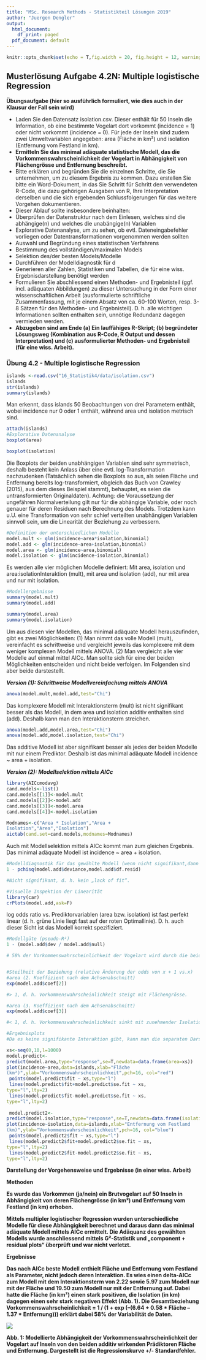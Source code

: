 ```yaml
---
title: "MSc. Research Methods - Statistikteil Lösungen 2019"
author: "Juergen Dengler"
output:
  html_document:
    df_print: paged
  pdf_document: default
---
```


```r
knitr::opts_chunk$set(echo = T,fig.width = 20, fig.height = 12, warning = F, message = F, fig.pos = 'H',results = "show")
```

## Musterlösung Aufgabe 4.2N: Multiple logistische Regression

**Übungsaufgabe (hier so ausführlich formuliert, wie dies auch in der Klausur der Fall sein wird)**

- Laden Sie den Datensatz isolation.csv. Dieser enthält für 50 Inseln die Information, ob
  eine bestimmte Vogelart dort vorkommt (incidence = 1) oder nicht vorkommt
  (incidence = 0). Für jede der Inseln sind zudem zwei Umweltvariablen angegeben:
  area (Fläche in km²) und isolation (Entfernung vom Festland in km).
- **Ermitteln Sie das minimal adäquate statistische Modell, das die              Vorkommenswahrscheinlichkeit der Vogelart in Abhängigkeit von Flächengrösse und Entfernung beschreibt.**
- Bitte erklären und begründen Sie die einzelnen Schritte, die Sie unternehmen, um zu
diesem Ergebnis zu kommen. Dazu erstellen Sie bitte ein Word-Dokument, in das Sie
Schritt für Schritt den verwendeten R-Code, die dazu gehörigen Ausgaben von R, Ihre
Interpretation derselben und die sich ergebenden Schlussfolgerungen für das weitere
Vorgehen dokumentieren.
- Dieser Ablauf sollte insbesondere beinhalten:
- Überprüfen der Datenstruktur nach dem Einlesen, welches sind die abhängige(n)
und welches die unabängige(n) Variablen
- Explorative Datenanalyse, um zu sehen, ob evtl. Dateneingabefehler vorliegen oder
Datentransformationen vorgenommen werden sollten
- Auswahl und Begründung eines statistischen Verfahrens
- Bestimmung des vollständigen/maximalen Models
- Selektion des/der besten Models/Modelle
- Durchführen der Modelldiagnostik für d
- Generieren aller Zahlen, Statistiken und Tabellen, die für eine wiss.
Ergebnisdarstellung benötigt werden
- Formulieren Sie abschliessend einen Methoden- und Ergebnisteil (ggf. incl.
adäquaten Abbildungen) zu dieser Untersuchung in der Form einer
wissenschaftlichen Arbeit (ausformulierte schriftliche Zusammenfassung, mit je
einem Absatz von ca. 60-100 Worten, resp. 3-8 Sätzen für den Methoden- und
Ergebnisteil). D. h. alle wichtigen Informationen sollten enthalten sein, unnötige
Redundanz dagegen vermieden werden.
- **Abzugeben sind am Ende (a) Ein lauffähiges R-Skript; (b) begründeter Lösungsweg
(Kombination aus R-Code, R Output und dessen Interpretation) und (c)
ausformulierter Methoden- und Ergebnisteil (für eine wiss. Arbeit).**

### Übung 4.2 - Multiple logistische Regression

```r
islands <-read.csv("16_Statistik4/data/isolation.csv")
islands
str(islands)
summary(islands)
```

Man erkennt, dass islands 50 Beobachtungen von drei Parametern enthält, wobei incidence
nur 0 oder 1 enthält, während area und isolation metrisch sind.


```r
attach(islands)
#Explorative Datenanalyse
boxplot(area)

boxplot(isolation)
```

Die Boxplots der beiden unabhängigen Variablen sind sehr symmetrisch, deshalb besteht kein
Anlass über eine evtl. log-Transformation nachzudenken (Tatsächlich sehen die Boxplots so
aus, als seien Fläche und Entfernung bereits log-transformiert, obgleich das Buch von Crawley (2015), aus dem dieses Beispiel stammt), behauptet, es seien die untransformierten
Originaldaten). Achtung: die Voraussetzung der ungefähren Normalverteilung gilt nur für die abhängige Variable, oder noch genauer für deren Residuen nach Berechnung des Models.
Trotzdem kann u.U. eine Transformation von sehr schief verteilten unabhängigen Variablen
sinnvoll sein, um die Linearität der Beziehung zu verbessern.


```r
#Definition der unterschiedlichen Modelle
model.mult <- glm(incidence~area*isolation,binomial)
model.add <- glm(incidence~area+isolation,binomial)
model.area <- glm(incidence~area,binomial)
model.isolation <- glm(incidence~isolation,binomial)
```

Es werden alle vier möglichen Modelle definiert: Mit area, isolation und area:isolationInteraktion (mult), mit area und isolation (add), nur mit area und nur mit isolation.

```r
#Modellergebnisse
summary(model.mult)
summary(model.add)

summary(model.area)
summary(model.isolation)
```

Um aus diesen vier Modellen, das minimal adäquate Modell herauszufinden, gibt es zwei
Möglichkeiten: (1) Man nimmt das volle Modell (mult), vereinfacht es schrittweise und
vergleicht jeweils das komplexere mit dem weniger komplexen Modell mittels ANOVA. (2) Man
vergleicht alle vier Modelle auf einmal mittel AICc. Man sollte sich für eine der beiden
Möglichkeiten entscheiden und nicht beide verfolgen. Im Folgenden sind aber beide
darstestellt.

**_Version (1): Schrittweise Modellvereinfachung mittels ANOVA_**

```r
anova(model.mult,model.add,test="Chi")
```

Das komplexere Modell mit Interaktionsterm (mult) ist nicht signifikant besser als das Modell, in dem area und isolation additiv enthalten sind (add). Deshalb kann man den Interaktionsterm streichen.

```r
anova(model.add,model.area,test="Chi")
anova(model.add,model.isolation,test="Chi")
```

Das additive Modell ist aber signifikant besser als jedes der beiden Modelle mit nur einem Prediktor. Deshalb ist das minimal adäquate Modell incidence ~ area + isolation.

**_Version (2): Modellselektion mittels AICc_**

```r
library(AICcmodavg)
cand.models<-list()
cand.models[[1]]<-model.mult
cand.models[[2]]<-model.add
cand.models[[3]]<-model.area
cand.models[[4]]<-model.isolation

Modnames<-c("Area * Isolation","Area +
Isolation","Area","Isolation")
aictab(cand.set=cand.models,modnames=Modnames)
```

Auch mit Modellselektion mittels AICc kommt man zum gleichen Ergebnis. Das minimal
adäquate Modell ist incidence ~ area + isolation.

```r
#Modelldiagnostik für das gewählte Modell (wenn nicht signifikant,dann OK)
1 - pchisq(model.add$deviance,model.add$df.resid)

#Nicht signifikant, d. h. kein „lack of fit“.

#Visuelle Inspektion der Linearität
library(car)
crPlots(model.add,ask=F)
```

log odds ratio vs. Prediktorvariablen (area bzw. isolation) ist fast perfekt linear (d. h. grüne Linie liegt fast auf der roten Optimallinie). D. h. auch dieser Sicht ist das Modell korrekt spezifiziert.

```r
#Modellgüte (pseudo-R²)
1 - (model.add$dev / model.add$null)

# 58% der Vorkommenswahrscheinlichkeit der Vogelart wird durch die beiden gewählten Prediktorvariablen erklärt.


#Steilheit der Beziehung (relative Änderung der odds von x + 1 vs.x)
#area (2. Koeffizient nach dem Achsenabschnitt)
exp(model.add$coef[2])

#> 1, d. h. Vorkommenswahrscheinlichkeit steigt mit Flächengrösse.

#area (3. Koeffizient nach dem Achsenabschnitt)
exp(model.add$coef[3])

#< 1, d. h. Vorkommenswahrscheinlichkeit sinkt mit zunehmender Isolation.
```

```r
#Ergebnisplots
#Da es keine signifikante Interaktion gibt, kann man die separaten Darstellungen der beiden Einzelbeziehungen nehmen.

xs<-seq(0,10,l=1000)
model.predict<-
predict(model.area,type="response",se=T,newdata=data.frame(area=xs))
plot(incidence~area,data=islands,xlab="Fläche
(km²)",ylab="Vorkommenswahrscheinlichkeit",pch=16, col="red")
 points(model.predict$fit ~ xs,type="l")
 lines(model.predict$fit+model.predict$se.fit ~ xs,
type="l",lty=2)
 lines(model.predict$fit-model.predict$se.fit ~ xs,
type="l",lty=2)
 
 model.predict2<-
predict(model.isolation,type="response",se=T,newdata=data.frame(isolation=xs))
plot(incidence~isolation,data=islands,xlab="Entfernung vom Festland
(km)",ylab="Vorkommenswahrscheinlichkeit",pch=16, col="blue")
 points(model.predict2$fit ~ xs,type="l")
 lines(model.predict2$fit+model.predict2$se.fit ~ xs,
type="l",lty=2)
 lines(model.predict2$fit-model.predict2$se.fit ~ xs,
type="l",lty=2)
```


**Darstellung der Vorgehensweise und Ergebnisse (in einer wiss. Arbeit)**

**Methoden**

**Es wurde das Vorkommen (ja/nein) ein Brutvogelart auf 50 Inseln in Abhängigkeit von deren Flächengrösse (in km²) und Entfernung vom Festland (in km) erhoben.**

**Mittels multipler logistischer Regression wurden unterschiedliche Modelle für diese Abhängigkeit berechnet und daraus dann das minimal adäquate Modell mittels AICc ermittelt. Die Adäquanz des gewählten Modells wurde anschliessend mittels G²-Statistik und „component + residual plots“ überprüft und war nicht verletzt.**

**Ergebnisse**

**Das nach AICc beste Modell enthielt Fläche und Entfernung vom Festland als Parameter, nicht jedoch deren Interaktion. Es wies einen delta-AICc zum Modell mit dem Interaktionsterm von 2.22 sowie 5.97 zum Modell nur mit der Fläche und 19.50 zum Modell nur mit der Entfernung auf. Dabei hatte die Fläche (in km²) einen stark positiven, die Isolation (in km) dagegen einen sehr stark negativen Effekt (Abb. 1). Die Gesamtbeziehung Vorkommenswahrscheinlichkeit = 1 / (1 + exp (–(6.64 + 0.58 * Fläche – 1.37 * Entfernung))) erklärt dabei 58% der Variabilität de Daten.**

![](16_Statistik4/data/abb1_4.2N.png)


**Abb. 1: Modellierte Abhängigkeit der Vorkommenswahrscheinlichkeit der Vogelart auf Inseln von den beiden additiv wirkenden Prädiktoren Fläche und Entfernung. Dargestellt ist die Regressionskurve +/- Standardfehler.**